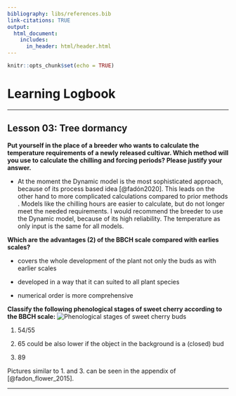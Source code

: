 ```yaml
---
bibliography: libs/references.bib
link-citations: TRUE
output: 
  html_document:
    includes:
      in_header: html/header.html
---
```


```r
knitr::opts_chunk$set(echo = TRUE)
```

# Learning Logbook

---

## Lesson 03: Tree dormancy

**Put yourself in the place of a breeder who wants to calculate the temperature requirements of a newly released cultivar. Which method will you use to calculate the chilling and forcing periods? Please justify your answer.**

-   At the moment the Dynamic model is the most sophisticated approach, because of its process based idea [@fadón2020]. This leads on the other hand to more complicated calculations compared to prior methods . Models like the chilling hours are easier to calculate, but do not longer meet the needed requirements. I would recommend the breeder to use the Dynamic model, because of its high reliability. The temperature as only input is the same for all models.

**Which are the advantages (2) of the BBCH scale compared with earlies scales?**

-   covers the whole development of the plant not only the buds as with earlier scales

-   developed in a way that it can suited to all plant species

-   numerical order is more comprehensive\

**Classify the following phenological stages of sweet cherry according to the BBCH scale:** ![Phenological stages of sweet cherry buds](images/03_pheno_stages.png)

1.  54/55

2.  65 could be also lower if the object in the background is a (closed) bud

3.  89

Pictures similar to 1. and 3. can be seen in the appendix of [@fadon_flower_2015].

---
